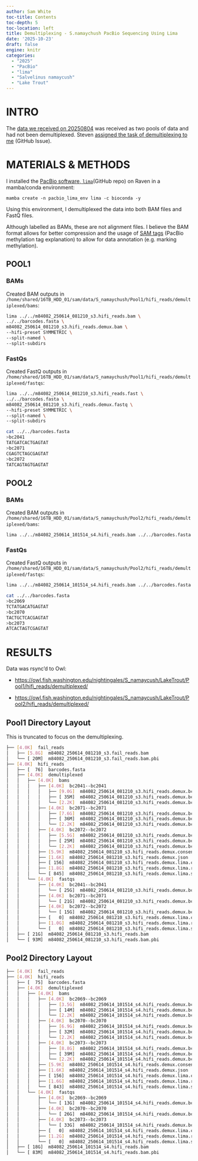 ```yaml
---
author: Sam White
toc-title: Contents
toc-depth: 5
toc-location: left
title: Demultiplexing - S.namaychush PacBio Sequencing Using Lima
date: '2025-10-23'
draft: false
engine: knitr
categories: 
  - "2025"
  - "PacBio"
  - "lima"
  - "Salvelinus namaycush"
  - "Lake Trout"
---
```

# INTRO

The [data we received on 20250804](../2025-08-04-Data-Received---S.namaycush-PacBio-from-Angie-Schmoldt-at-Univ.-of-Wisconsin-Milwaukee/index.qmd) was received as two pools of data and had not been demultiplexed. Steven [assigned the task of demultiplexing to me](https://github.com/RobertsLab/resources/issues/2354) (GitHub Issue).

# MATERIALS & METHODS

I installed the [PacBio software, `lima`](https://github.com/PacificBiosciences/pbbioconda)(GitHub repo) on Raven in a mamba/conda environment:

`mamba create -n pacbio_lima_env lima -c bioconda -y`

Using this environment, I demultiplexed the data into both BAM files and FastQ files.

::: {.callout-tip}
Although labelled as BAMs, these are not alignment files. I believe the BAM format allows for better compression and the usage of [SAM tags](https://pacbiofileformats.readthedocs.io/en/latest/BAM.html#use-of-read-tags-for-per-read-base-base-modifications) (PacBio methylation tag explanation) to allow for data annotation (e.g. marking methylation).
:::


## POOL1

### BAMs

Created BAM outputs in `/home/shared/16TB_HDD_01/sam/data/S_namaychush/Pool1/hifi_reads/demultiplexed/bams`:

```bash
lima ../../m84082_250614_081210_s3.hifi_reads.bam \
../../barcodes.fasta \
m84082_250614_081210_s3.hifi_reads.demux.bam \
--hifi-preset SYMMETRIC \
--split-named \
--split-subdirs
```

### FastQs

Created FastQ outputs in `/home/shared/16TB_HDD_01/sam/data/S_namaychush/Pool1/hifi_reads/demultiplexed/fastqs`:

```bash
lima ../../m84082_250614_081210_s3.hifi_reads.fast \
../../barcodes.fasta \
m84082_250614_081210_s3.hifi_reads.demux.fastq \
--hifi-preset SYMMETRIC \
--split-named \
--split-subdirs
```

```bash
cat ../../barcodes.fasta 
>bc2041
TATGATCACTGAGTAT
>bc2071
CGAGTCTAGCGAGTAT
>bc2072
TATCAGTAGTGAGTAT
```



## POOL2

### BAMs

Created BAM outputs in `/home/shared/16TB_HDD_01/sam/data/S_namaychush/Pool2/hifi_reads/demultiplexed/bams`:

```bash
lima ../../m84082_250614_101514_s4.hifi_reads.bam ../../barcodes.fasta m84082_250614_101514_s4.hifi_reads.demux.bam --hifi-preset SYMMETRIC --split-named --split-subdirs
```

### FastQs

Created FastQ outputs in `/home/shared/16TB_HDD_01/sam/data/S_namaychush/Pool2/hifi_reads/demultiplexed/fastqs`:

```bash
lima ../../m84082_250614_101514_s4.hifi_reads.bam ../../barcodes.fasta m84082_250614_101514_s4.hifi_reads.demux.fastq --hifi-preset SYMMETRIC --split-named --split-subdirs
```

```bash
cat ../../barcodes.fasta 
>bc2069
TCTATGACATGAGTAT
>bc2070
TACTGCTCACGAGTAT
>bc2073
ATCACTAGTCGAGTAT
```

# RESULTS

Data was rsync'd to Owl:

- [https://owl.fish.washington.edu/nightingales/S_namaycush/LakeTrout/Pool1/hifi_reads/demultiplexed/](https://owl.fish.washington.edu/nightingales/S_namaycush/LakeTrout/Pool1/hifi_reads/demultiplexed/)

- [https://owl.fish.washington.edu/nightingales/S_namaycush/LakeTrout/Pool2/hifi_reads/demultiplexed/](https://owl.fish.washington.edu/nightingales/S_namaycush/LakeTrout/Pool2/hifi_reads/demultiplexed/)


## Pool1 Directory Layout

::: {.callout-note}
This is truncated to focus on the demultiplexing.
:::

```bash
├── [4.0K]  fail_reads
│   ├── [5.8G]  m84082_250614_081210_s3.fail_reads.bam
│   └── [ 20M]  m84082_250614_081210_s3.fail_reads.bam.pbi
├── [4.0K]  hifi_reads
│   ├── [  76]  barcodes.fasta
│   ├── [4.0K]  demultiplexed
│   │   ├── [4.0K]  bams
│   │   │   ├── [4.0K]  bc2041--bc2041
│   │   │   │   ├── [9.0G]  m84082_250614_081210_s3.hifi_reads.demux.bc2041--bc2041.bam
│   │   │   │   ├── [ 35M]  m84082_250614_081210_s3.hifi_reads.demux.bc2041--bc2041.bam.pbi
│   │   │   │   └── [2.2K]  m84082_250614_081210_s3.hifi_reads.demux.bc2041--bc2041.consensusreadset.xml
│   │   │   ├── [4.0K]  bc2071--bc2071
│   │   │   │   ├── [7.6G]  m84082_250614_081210_s3.hifi_reads.demux.bc2071--bc2071.bam
│   │   │   │   ├── [ 36M]  m84082_250614_081210_s3.hifi_reads.demux.bc2071--bc2071.bam.pbi
│   │   │   │   └── [2.2K]  m84082_250614_081210_s3.hifi_reads.demux.bc2071--bc2071.consensusreadset.xml
│   │   │   ├── [4.0K]  bc2072--bc2072
│   │   │   │   ├── [5.5G]  m84082_250614_081210_s3.hifi_reads.demux.bc2072--bc2072.bam
│   │   │   │   ├── [ 25M]  m84082_250614_081210_s3.hifi_reads.demux.bc2072--bc2072.bam.pbi
│   │   │   │   └── [2.2K]  m84082_250614_081210_s3.hifi_reads.demux.bc2072--bc2072.consensusreadset.xml
│   │   │   ├── [5.9K]  m84082_250614_081210_s3.hifi_reads.demux.consensusreadset.xml
│   │   │   ├── [1.6K]  m84082_250614_081210_s3.hifi_reads.demux.json
│   │   │   ├── [ 156]  m84082_250614_081210_s3.hifi_reads.demux.lima.counts
│   │   │   ├── [1.8G]  m84082_250614_081210_s3.hifi_reads.demux.lima.report
│   │   │   └── [ 845]  m84082_250614_081210_s3.hifi_reads.demux.lima.summary
│   │   └── [4.0K]  fastqs
│   │       ├── [4.0K]  bc2041--bc2041
│   │       │   └── [ 25G]  m84082_250614_081210_s3.hifi_reads.demux.bc2041--bc2041.fastq
│   │       ├── [4.0K]  bc2071--bc2071
│   │       │   └── [ 21G]  m84082_250614_081210_s3.hifi_reads.demux.bc2071--bc2071.fastq
│   │       ├── [4.0K]  bc2072--bc2072
│   │       │   └── [ 15G]  m84082_250614_081210_s3.hifi_reads.demux.bc2072--bc2072.fastq
│   │       ├── [   0]  m84082_250614_081210_s3.hifi_reads.demux.lima.counts
│   │       ├── [1.0G]  m84082_250614_081210_s3.hifi_reads.demux.lima.report
│   │       └── [   0]  m84082_250614_081210_s3.hifi_reads.demux.lima.summary
│   ├── [ 21G]  m84082_250614_081210_s3.hifi_reads.bam
│   └── [ 93M]  m84082_250614_081210_s3.hifi_reads.bam.pbi
```

## Pool2 Directory Layout

```bash
├── [4.0K]  fail_reads
├── [4.0K]  hifi_reads
│   ├── [  75]  barcodes.fasta
│   ├── [4.0K]  demultiplexed
│   │   ├── [4.0K]  bams
│   │   │   ├── [4.0K]  bc2069--bc2069
│   │   │   │   ├── [3.5G]  m84082_250614_101514_s4.hifi_reads.demux.bc2069--bc2069.bam
│   │   │   │   ├── [ 14M]  m84082_250614_101514_s4.hifi_reads.demux.bc2069--bc2069.bam.pbi
│   │   │   │   └── [2.2K]  m84082_250614_101514_s4.hifi_reads.demux.bc2069--bc2069.consensusreadset.xml
│   │   │   ├── [4.0K]  bc2070--bc2070
│   │   │   │   ├── [6.9G]  m84082_250614_101514_s4.hifi_reads.demux.bc2070--bc2070.bam
│   │   │   │   ├── [ 32M]  m84082_250614_101514_s4.hifi_reads.demux.bc2070--bc2070.bam.pbi
│   │   │   │   └── [2.2K]  m84082_250614_101514_s4.hifi_reads.demux.bc2070--bc2070.consensusreadset.xml
│   │   │   ├── [4.0K]  bc2073--bc2073
│   │   │   │   ├── [8.8G]  m84082_250614_101514_s4.hifi_reads.demux.bc2073--bc2073.bam
│   │   │   │   ├── [ 39M]  m84082_250614_101514_s4.hifi_reads.demux.bc2073--bc2073.bam.pbi
│   │   │   │   └── [2.2K]  m84082_250614_101514_s4.hifi_reads.demux.bc2073--bc2073.consensusreadset.xml
│   │   │   ├── [5.9K]  m84082_250614_101514_s4.hifi_reads.demux.consensusreadset.xml
│   │   │   ├── [1.6K]  m84082_250614_101514_s4.hifi_reads.demux.json
│   │   │   ├── [ 156]  m84082_250614_101514_s4.hifi_reads.demux.lima.counts
│   │   │   ├── [1.6G]  m84082_250614_101514_s4.hifi_reads.demux.lima.report
│   │   │   └── [ 843]  m84082_250614_101514_s4.hifi_reads.demux.lima.summary
│   │   └── [4.0K]  fastqs
│   │       ├── [4.0K]  bc2069--bc2069
│   │       │   └── [ 13G]  m84082_250614_101514_s4.hifi_reads.demux.bc2069--bc2069.fastq
│   │       ├── [4.0K]  bc2070--bc2070
│   │       │   └── [ 26G]  m84082_250614_101514_s4.hifi_reads.demux.bc2070--bc2070.fastq
│   │       ├── [4.0K]  bc2073--bc2073
│   │       │   └── [ 33G]  m84082_250614_101514_s4.hifi_reads.demux.bc2073--bc2073.fastq
│   │       ├── [   0]  m84082_250614_101514_s4.hifi_reads.demux.lima.counts
│   │       ├── [1.2G]  m84082_250614_101514_s4.hifi_reads.demux.lima.report
│   │       └── [   0]  m84082_250614_101514_s4.hifi_reads.demux.lima.summary
│   ├── [ 18G]  m84082_250614_101514_s4.hifi_reads.bam
│   └── [ 83M]  m84082_250614_101514_s4.hifi_reads.bam.pbi
```